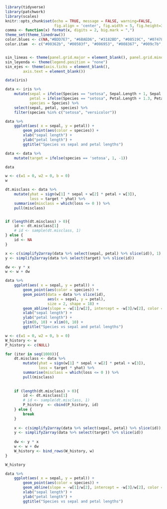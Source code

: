 
```r
library(tidyverse)
library(patchwork)
library(scales)
knitr::opts_chunk$set(echo = TRUE, message = FALSE, warning=FALSE, 
                      fig.align = 'center', fig.width = 5, fig.height=3, cache = TRUE)
comma <- function(x) format(x, digits = 2, big.mark = ",")
theme_set(theme_linedraw())
color.blues <- c(NA,"#BDD7E7", "#6BAED6", "#3182BD", "#08519C", "#074789", "#063e77", "#053464")
color.itam  <- c("#00362b", "#00503f", "#006953", "#008367", "#009c7b", "#00b68f")


sin_lineas <- theme(panel.grid.major = element_blank(), panel.grid.minor = element_blank())
sin_leyenda <- theme(legend.position = "none")
sin_ejes <- theme(axis.ticks = element_blank(), 
        axis.text = element_blank())

```

```r

data(iris)

data <- iris %>% 
    mutate(sepal = ifelse(Species == "setosa", Sepal.Length + 1, Sepal.Length), 
           petal = ifelse(Species == "setosa", Petal.Length + 1.3, Petal.Length),
           species = Species) %>% 
    select(sepal, petal, species) %>% 
    filter(species %in% c("setosa", "versicolor"))

data %>% 
    ggplot(aes( x = sepal, y = petal)) + 
        geom_point(aes(color = species)) + 
        xlab("sepal length") + 
        ylab("petal length") + 
        ggtitle("Species vs sepal and petal lengths")

```

```r

data <- data %>% 
    mutate(target = ifelse(species == 'setosa', 1, -1))

data

```


```r

w <- c(w1 = 0, w2 = 0, b = 0)
w

```

```r

dt.misclass <- data %>% 
    mutate(yhat = sign(w[1] * sepal + w[2] * petal + w[3]), 
           loss = target * yhat) %>% 
    summarise(misclass = which(loss <= 0 )) %>% 
    pull(misclass)


if (length(dt.misclass) > 0){
    id <- dt.misclass[1]
    # id <- sample(dt.misclass, 1)
} else {
    id <- NA
}

x <- c(simplify2array(data %>% select(sepal, petal) %>% slice(id)), 1)
y <- simplify2array(data %>% select(target) %>% slice(id))

dw <- y * x
w <- w + dw

data %>% 
    ggplot(aes( x = sepal, y = petal)) + 
        geom_point(aes(color = species)) + 
        geom_point(data = data %>% slice(id), 
                   aes(x = sepal, y = petal), 
                   size = 2, shape = 18) + 
        geom_abline(slope = -w[1]/w[2], intercept = -w[3]/w[2], color = 'black') + 
        xlab("sepal length") + 
        ylab("petal length") + 
        ylim(0, 10) + xlim(0, 10) + 
        ggtitle("Species vs sepal and petal lengths")


```



```r

w <- c(w1 = 0, w2 = 0, b = 0)
W_history <- w
P_history <- c(NULL)

for (iter in seq(1000)){
    dt.misclass <- data %>% 
        mutate(yhat = sign(w[1] * sepal + w[2] * petal + w[3]), 
               loss = target * yhat) %>% 
        summarise(misclass = which(loss <= 0 )) %>% 
        pull(misclass)
    
    
    if (length(dt.misclass) > 0){
        id <- dt.misclass[1]
        # id <- sample(dt.misclass, 1)
        P_history  <- cbind(P_history, id)
    } else {
        break
    }
    
    x <- c(simplify2array(data %>% select(sepal, petal) %>% slice(id)), 1)
    y <- simplify2array(data %>% select(target) %>% slice(id))
    
    dw <- y * x
    w <- w + dw
    W_history <- bind_rows(W_history, w)
}

W_history
```

```r

data %>% 
    ggplot(aes( x = sepal, y = petal)) + 
        geom_point(aes(color = species)) +
        geom_abline(slope = -w[1]/w[2], intercept = -w[3]/w[2], color = 'black') + 
        xlab("sepal length") + 
        ylab("petal length") + 
        ggtitle("Species vs sepal and petal lengths")

```

